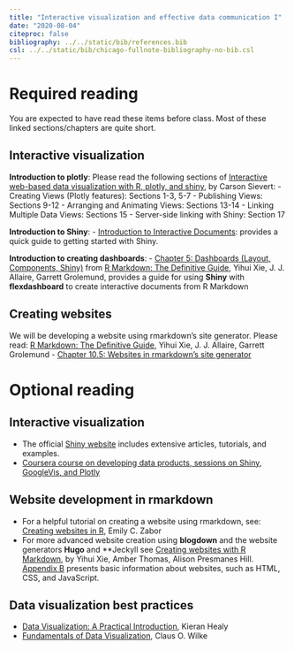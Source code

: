 ```yaml
---
title: "Interactive visualization and effective data communication I"
date: "2020-08-04"
citeproc: false
bibliography: ../../static/bib/references.bib
csl: ../../static/bib/chicago-fullnote-bibliography-no-bib.csl
---
```


# Required reading

You are expected to have read these items before class. Most of these linked sections/chapters are quite short.

## Interactive visualization

**Introduction to plotly**: Please read the following sections of [Interactive web-based data visualization with R, plotly, and shiny](https://plotly-r.com/index.html), by Carson Sievert:
  - Creating Views (Plotly features): Sections 1-3, 5-7
  - Publishing Views: Sections 9-12
  - Arranging and Animating Views: Sections 13-14
  - Linking Multiple Data Views: Sections 15
  - Server-side linking with Shiny: Section 17

**Introduction to Shiny**: 
  - [Introduction to Interactive Documents](https://shiny.rstudio.com/articles/interactive-docs.html): provides a quick guide to getting started with Shiny.

**Introduction to creating dashboards**:
  - [Chapter 5: Dashboards (Layout, Components, Shiny)](https://bookdown.org/yihui/rmarkdown/dashboards.html) from [R Markdown: The Definitive Guide](https://bookdown.org/yihui/rmarkdown/), Yihui Xie, J. J. Allaire, Garrett Grolemund, provides a guide for using **Shiny** with **flexdashboard** to create interactive documents from R Markdown

  
## Creating websites
We will be developing a website using rmarkdown's site generator. Please read:
[R Markdown: The Definitive Guide](https://bookdown.org/yihui/rmarkdown/), Yihui Xie, J. J. Allaire, Garrett Grolemund
  - [Chapter 10.5: Websites in rmarkdown’s site generator](https://bookdown.org/yihui/rmarkdown/rmarkdown-site.html)

# Optional reading

## Interactive visualization
  - The official [Shiny website](http://shiny.rstudio.com) includes extensive articles, tutorials, and examples.
  - [Coursera course on developing data products, sessions on Shiny, GoogleVis, and Plotly](https://www.coursera.org/lecture/data-products/shiny-1-1-xgyMn)

## Website development in rmarkdown
  - For a helpful tutorial on creating a website using rmarkdown, see: [Creating websites in R](https://www.emilyzabor.com/tutorials/rmarkdown_websites_tutorial.html), Emily C. Zabor   
  - For more advanced website creation using **blogdown** and the website generators **Hugo** and **Jeckyll see [Creating websites with R Markdown](https://bookdown.org/yihui/blogdown/), by Yihui Xie, Amber Thomas, Alison Presmanes Hill. [Appendix B](https://bookdown.org/yihui/blogdown/website-basics.html#website-basics) presents basic information about websites, such as HTML, CSS, and JavaScript.

## Data visualization best practices
  - [Data Visualization: A Practical Introduction](https://kieranhealy.org/publications/dataviz/), Kieran Healy
  - [Fundamentals of Data Visualization](https://serialmentor.com/dataviz/), Claus O. Wilke
